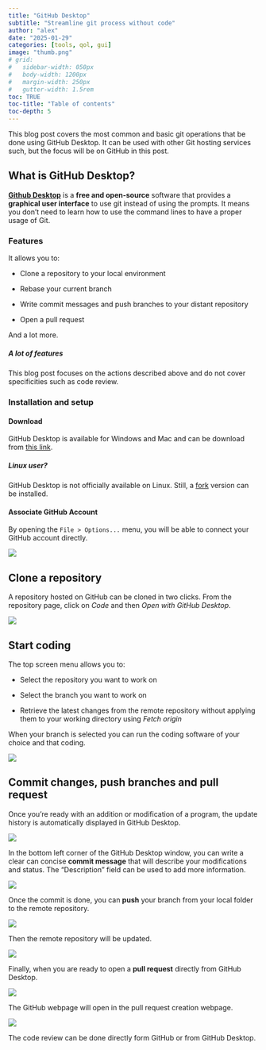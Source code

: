 ```yaml
---
title: "GitHub Desktop"
subtitle: "Streamline git process without code"
author: "alex"
date: "2025-01-29"
categories: [tools, qol, gui]
image: "thumb.png"
# grid:
#   sidebar-width: 050px
#   body-width: 1200px
#   margin-width: 250px
#   gutter-width: 1.5rem
toc: TRUE
toc-title: "Table of contents"
toc-depth: 5
---
```


This blog post covers the most common and basic git operations that be done using GitHub Desktop. It can be used with other Git hosting services such, but the focus will be on GitHub in this post.

## What is GitHub Desktop?

[**Github Desktop**](https://desktop.github.com/) is a **free and open-source** software that provides a **graphical user interface** to use git instead of using the prompts. It means you don't need to learn how to use the command lines to have a proper usage of Git.

### Features

It allows you to:

-   Clone a repository to your local environment

-   Rebase your current branch

-   Write commit messages and push branches to your distant repository

-   Open a pull request

And a lot more.

::: callout-note
##### A lot of features

This blog post focuses on the actions described above and do not cover specificities such as code review.
:::

### Installation and setup

#### Download

GitHub Desktop is available for Windows and Mac and can be download from [this link](https://desktop.github.com/download/).

::: callout-tip
##### Linux user?

GitHub Desktop is not officially available on Linux. Still, a [fork](https://github.com/shiftkey/desktop) version can be installed.
:::

#### Associate GitHub Account

By opening the `File > Options...` menu, you will be able to connect your GitHub account directly.

![](account.png)

## Clone a repository

A repository hosted on GitHub can be cloned in two clicks. From the repository page, click on *Code* and then *Open with GitHub Desktop*.

![](clone.png)

## Start coding

The top screen menu allows you to:

-   Select the repository you want to work on

-   Select the branch you want to work on

-   Retrieve the latest changes from the remote repository without applying them to your working directory using *Fetch origin*

When your branch is selected you can run the coding software of your choice and that coding.

![](open-software.png)

## Commit changes, push branches and pull request

Once you're ready with an addition or modification of a program, the update history is automatically displayed in GitHub Desktop.

![](update-history.png)

In the bottom left corner of the GitHub Desktop window, you can write a clear can concise **commit message** that will describe your modifications and status. The "Description" field can be used to add more information.

![](commit.png)

Once the commit is done, you can **push** your branch from your local folder to the remote repository.

![](push.png)

Then the remote repository will be updated.

![](push-remote.png)

Finally, when you are ready to open a **pull request** directly from GitHub Desktop.

![](pull-request.png)

The GitHub webpage will open in the pull request creation webpage.

![](pull-request-remote.png)

The code review can be done directly form GitHub or from GitHub Desktop.

